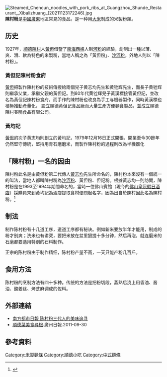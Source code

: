 [[File:Steamed_Chencun_noodles_with_pork_ribs_at_Guangzhou_Shunde_Restaurant,_Xibalizhuang_(20211123172246).jpg|thumb]]
'''陳村粉'''是[[中國|中國]][[廣東|廣東]]地區常見的食品。是一种用[[大米|大米]]制成的米製粉類。

== 历史 ==
1927年，[[順德|順德]][[陳村鎮_(佛山市)|陳村]]人[[黃但|黃但]]借鑒了[[南海|南海]][[西樵|西樵]]人制[[河粉|河粉]]的經驗，創制出一種以薄、爽、滑、軟為特色的米製粉，當地人稱之為「黃但粉」、[[沙河粉|沙河粉]]，外地人則以「陳村粉」。
===黃但記陳村粉食府===
[[黃但|黃但]]把製作陳村粉的技術傳授給兩個兒子黄志均先生和黄铨辉先生，而長子黄铨辉則繼承父業，承繼父親的黃但記。到80年代黄铨辉兒子黃漢標接管黃但記，並改名為黃但記陳村粉食府，而手作的陳村粉也改良為手工与機器製作，同時黃漢標也積極推動產量化， 設立順德黄但记食品廠而大量生產方便麵食製品，並成立順德陳村春曉食品有限公司。

===黃均記===
[[黃但|黃但]]的次子黄志均則創立的黃均記，1979年12月16日正式開張，開業至今30餘年仍然堅守傳統，堅持用青石磨磨米，而製作陳村粉的過程則改為半機器化

==「陳村粉」一名的因由==
陳村粉此名是由黃但粉第二代傳人[[黃志均|黃志均]]先生所命名的，陳村粉本來沒有一個統一的叫法，當地人都叫陳村粉為[[沙河粉|沙河粉]]、黃但粉、但記粉。根據黃志均一則訪問，陳村粉是在1993至1994年期間命名的，當時一位佛山賓館（現今的[[佛山皇冠假日酒店|佛山皇冠假日酒店]]）採購員來到黃均記為酒店提取食材便問起名字，因為出自於陳村因此名為陳村粉。<ref>{{cite video | people=黄志均、李紫琪 (被訪者) | date=January 2014 | url=http://www.sdlib.com.cn:666/video/player.jsp?P_Name=%B3%C2%B4%E5%B7%DB.f4v | title=順德口述歷史陳村粉 | medium=順德圖書館 | location=順德 | publisher=順德區圖書館集群}}</ref>

== 制法 ==
制作陈村粉有十几道工序，道道工序都有秘诀。例如新米要放半年才能用，制成的粉才别爽；洗米也有讲究，要把米放在盆里狠搓十多分钟，然后再泡，就连磨米的石磨都要选用特别的石料制作。

正宗的陈村粉由于制作精细，陈村粉产量不高，一天只能产粉几百斤。

== 食用方法 ==
陈村粉的烹制方法有四十多种。传统的方法是把粉切段，蒸熟后浇上用香油、酱油、酸姜丝、烤芝麻调成的佐料。

==外部連結==
* [https://web.archive.org/web/20150203214352/http://gd.qq.com/a/20120607/000395_1.htm 南方都市日報    陈村粉三代人的美味追寻]
* [https://web.archive.org/web/20150203220732/http://life.dayoo.com/meal/201109/30/108597_19568808_2.htm 順德菜美食尋根].廣州日報.2011-09-30 

==參考資料==
{{reflist}}

{{模板:顺德小食}}


[[Category:米製麵條|Category:米製麵條]]
[[Category:順德小吃|Category:順德小吃]]
[[Category:中式麵條|Category:中式麵條]]